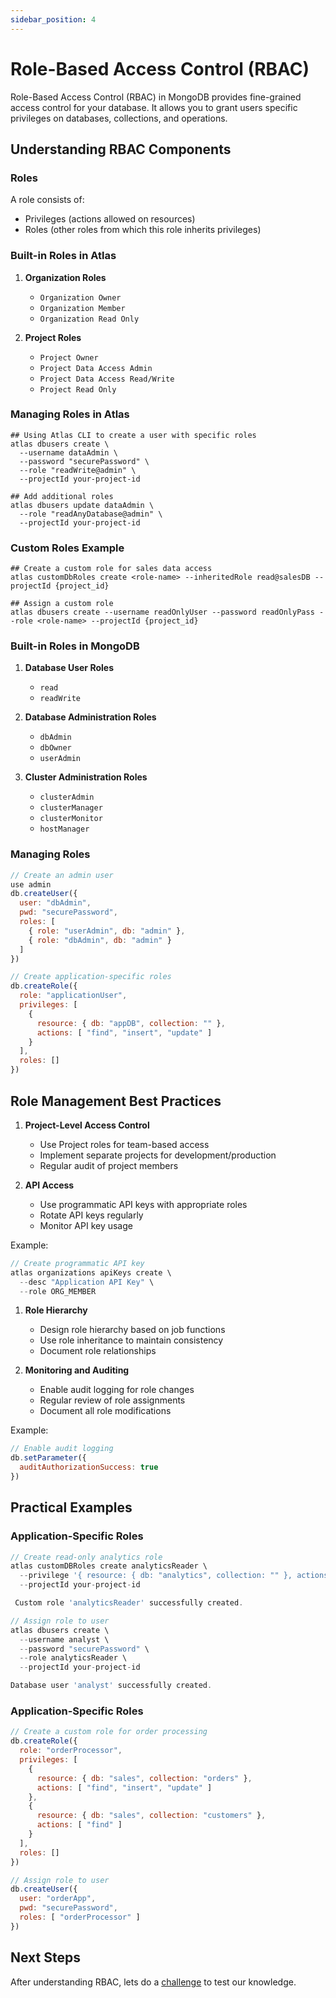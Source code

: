 ```yaml
---
sidebar_position: 4
---
```



# Role-Based Access Control (RBAC)

Role-Based Access Control (RBAC) in MongoDB provides fine-grained access control for your database. It allows you to grant users specific privileges on databases, collections, and operations.

## Understanding RBAC Components

### Roles

A role consists of:
- Privileges (actions allowed on resources)
- Roles (other roles from which this role inherits privileges)

<Tabs>
<TabItem value="atlas" label="MongoDB Atlas">

### Built-in Roles in Atlas

1. **Organization Roles**
   - `Organization Owner`
   - `Organization Member`
   - `Organization Read Only`

2. **Project Roles**
   - `Project Owner`
   - `Project Data Access Admin`
   - `Project Data Access Read/Write`
   - `Project Read Only`

### Managing Roles in Atlas

```shell
## Using Atlas CLI to create a user with specific roles
atlas dbusers create \
  --username dataAdmin \
  --password "securePassword" \
  --role "readWrite@admin" \
  --projectId your-project-id

## Add additional roles
atlas dbusers update dataAdmin \
  --role "readAnyDatabase@admin" \
  --projectId your-project-id
```

### Custom Roles Example

```
## Create a custom role for sales data access
atlas customDbRoles create <role-name> --inheritedRole read@salesDB --projectId {project_id}

## Assign a custom role
atlas dbusers create --username readOnlyUser --password readOnlyPass --role <role-name> --projectId {project_id}
```

</TabItem>
<TabItem value="onprem" label="On-Premises">

### Built-in Roles in MongoDB

1. **Database User Roles**
   - `read`
   - `readWrite`

2. **Database Administration Roles**
   - `dbAdmin`
   - `dbOwner`
   - `userAdmin`

3. **Cluster Administration Roles**
   - `clusterAdmin`
   - `clusterManager`
   - `clusterMonitor`
   - `hostManager`

### Managing Roles

```javascript
// Create an admin user
use admin
db.createUser({
  user: "dbAdmin",
  pwd: "securePassword",
  roles: [
    { role: "userAdmin", db: "admin" },
    { role: "dbAdmin", db: "admin" }
  ]
})

// Create application-specific roles
db.createRole({
  role: "applicationUser",
  privileges: [
    {
      resource: { db: "appDB", collection: "" },
      actions: [ "find", "insert", "update" ]
    }
  ],
  roles: []
})
```

</TabItem>
</Tabs>

## Role Management Best Practices

<Tabs>
<TabItem value="atlas" label="MongoDB Atlas">

1. **Project-Level Access Control**
   - Use Project roles for team-based access
   - Implement separate projects for development/production
   - Regular audit of project members

2. **API Access**
   - Use programmatic API keys with appropriate roles
   - Rotate API keys regularly
   - Monitor API key usage

Example:
```javascript
// Create programmatic API key
atlas organizations apiKeys create \
  --desc "Application API Key" \
  --role ORG_MEMBER
```

</TabItem>
<TabItem value="onprem" label="On-Premises">

1. **Role Hierarchy**
   - Design role hierarchy based on job functions
   - Use role inheritance to maintain consistency
   - Document role relationships

2. **Monitoring and Auditing**
   - Enable audit logging for role changes
   - Regular review of role assignments
   - Document all role modifications

Example:
```javascript
// Enable audit logging
db.setParameter({
  auditAuthorizationSuccess: true
})
```

</TabItem>
</Tabs>

## Practical Examples

<Tabs>
<TabItem value="atlas" label="MongoDB Atlas">

### Application-Specific Roles

```javascript
// Create read-only analytics role
atlas customDBRoles create analyticsReader \
  --privilege '{ resource: { db: "analytics", collection: "" }, actions: ["find"] }' \
  --projectId your-project-id

 Custom role 'analyticsReader' successfully created.

// Assign role to user
atlas dbusers create \
  --username analyst \
  --password "securePassword" \
  --role analyticsReader \
  --projectId your-project-id

Database user 'analyst' successfully created.  
```

</TabItem>
<TabItem value="onprem" label="On-Premises">

### Application-Specific Roles

```javascript
// Create a custom role for order processing
db.createRole({
  role: "orderProcessor",
  privileges: [
    {
      resource: { db: "sales", collection: "orders" },
      actions: [ "find", "insert", "update" ]
    },
    {
      resource: { db: "sales", collection: "customers" },
      actions: [ "find" ]
    }
  ],
  roles: []
})

// Assign role to user
db.createUser({
  user: "orderApp",
  pwd: "securePassword",
  roles: [ "orderProcessor" ]
})
```

</TabItem>
</Tabs>

## Next Steps

After understanding RBAC, lets do a [challenge](./challenge/rbac) to test our knowledge.